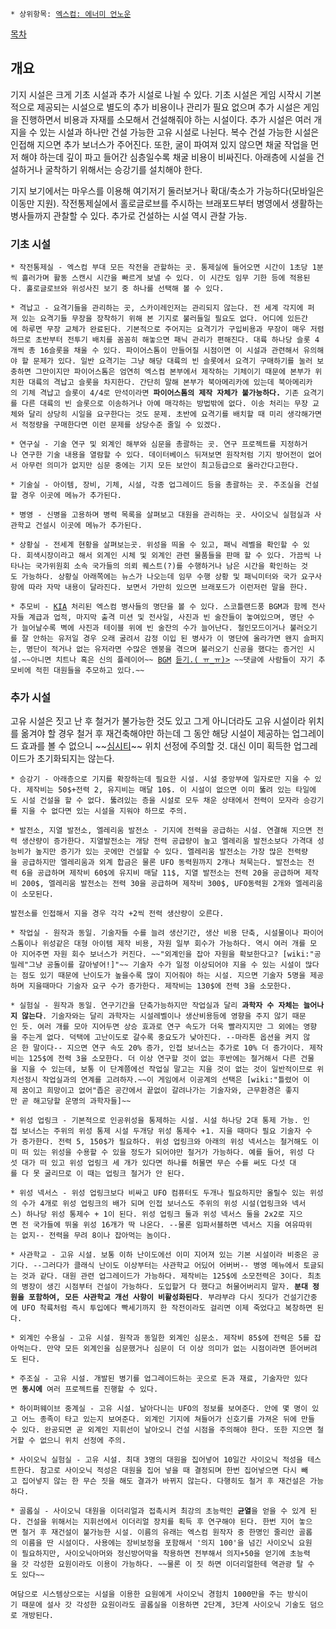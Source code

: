  * 상위항목: [[엑스컴: 에너미 언노운]]
[[목차]]

== 개요 ==
기지 시설은 크게 기초 시설과 추가 시설로 나뉠 수 있다. 기초 시설은 게임 시작시 기본적으로 제공되는 시설으로 별도의 추가 비용이나 관리가 필요 없으며 추가 시설은 게임을 진행하면서 비용과 자재를 소모해서 건설해줘야 하는 시설이다. 추가 시설은 여러 개 지을 수 있는 시설과 하나만 건설 가능한 고유 시설로 나뉜다. 복수 건설 가능한 시설은 인접해 지으면 추가 보너스가 주어진다. 또한, 굴이 파여져 있지 않으면 채굴 작업을 먼저 해야 하는데 깊이 파고 들어간 심층일수록 채굴 비용이 비싸진다. 아래층에 시설을 건설하거나 굴착하기 위해서는 승강기를 설치해야 한다.

기지 보기에서는 마우스를 이용해 여기저기 둘러보거나 확대/축소가 가능하다(모바일은 이동만 지원). 작전통제실에서 홀로글로브를 주시하는 브래포드부터 병영에서 생활하는 병사들까지 관찰할 수 있다. 추가로 건설하는 시설 역시 관찰 가능.

=== 기초 시설 ===
 * 작전통제실 - 엑스컴 부대 모든 작전을 관할하는 곳. 통제실에 들어오면 시간이 1초당 1분씩 흘러가며 활동 스캔시 시간을 빠르게 보낼 수 있다. 이 시간도 임무 기한 등에 적용된다. 홀로글로브와 위성사진 보기 중 하나를 선택해 볼 수 있다.

 * 격납고 - 요격기들을 관리하는 곳, 스카이레인저는 관리되지 않는다. 전 세계 각지에 퍼져 있는 요격기들 무장을 장착하기 위해 본 기지로 불러들일 필요도 없다. 어디에 있든간에 하루면 무장 교체가 완료된다. 기본적으로 주어지는 요격기가 구입비용과 무장이 매우 저렴하므로 초반부터 전투기 배치를 꼼꼼히 해놓으면 패닉 관리가 편해진다. 대륙 하나당 슬롯 4개씩 총 16슬롯을 채울 수 있다. 파이어스톰이 만들어질 시점이면 이 시설과 관련해서 유의해야 할 문제가 있다. 일반 요격기는 그냥 해당 대륙의 빈 슬롯에서 요격기 구매하기를 눌러 보충하면 그만이지만 파이어스톰은 엄연히 엑스컴 본부에서 제작하는 기체이기 때문에 본부가 위치한 대륙의 격납고 슬롯을 차지한다. 간단히 말해 본부가 북아메리카에 있는데 북아메리카의 기체 격납고 슬롯이 4/4로 만석이라면 '''파이어스톰의 제작 자체가 불가능하다.''' 기존 요격기를 다른 대륙의 빈 슬롯으로 이송하거나 아예 매각하는 방법밖에 없다. 이송 처리는 무장 교체와 달리 상당히 시일을 요구한다는 것도 문제. 초반에 요격기를 배치할 때 미리 생각해가면서 적정량을 구매한다면 이런 문제를 상당수준 줄일 수 있겠다.

 * 연구실 - 기술 연구 및 외계인 해부와 심문을 총괄하는 곳. 연구 프로젝트를 지정하거나 연구한 기술 내용을 열람할 수 있다. 데이터베이스 뒤져보면 원작처럼 기지 방어전이 없어서 아무런 의미가 없지만 심문 중에는 기지 모든 보안이 최고등급으로 올라간다고한다.

 * 기술실 - 아이템, 장비, 기체, 시설, 각종 업그레이드 등을 총괄하는 곳. 주조실을 건설할 경우 이곳에 메뉴가 추가된다.

 * 병영 - 신병을 고용하며 병력 목록을 살펴보고 대원을 관리하는 곳. 사이오닉 실험실과 사관학교 건설시 이곳에 메뉴가 추가된다.

 * 상황실 - 전세계 현황을 살펴보는곳. 위성을 띄울 수 있고, 패닉 레벨을 확인할 수 있다. 회색시장이라고 해서 외계인 시체 및 외계인 관련 물품들을 판매 할 수 있다. 가끔씩 나타나는 국가위원회 소속 국가들의 의뢰 퀘스트(?)를 수행하거나 남은 시간을 확인하는 것도 가능하다. 상황실 아래쪽에는 뉴스가 나오는데 임무 수행 상황 및 패닉미터와 국가 요구사항에 따라 자막 내용이 달라진다. 보면서 가만히 있으면 브래포드가 이런저런 말을 한다.

 * 추모비 - [[KIA]] 처리된 엑스컴 병사들의 명단을 볼 수 있다. 스코틀랜드풍 BGM과 함께 전사자들 계급과 업적, 마지막 출격 미션 및 전사일, 사진과 빈 술잔들이 놓여있으며, 명단 수가 늘어날수록 벽에 사진과 테이블 위에 빈 술잔의 수가 늘어난다. 철인모드이거나 불러오기를 잘 안하는 유저일 경우 오래 굴려서 감정 이입 된 병사가 이 명단에 올라가면 왠지 슬퍼지는, 명단이 적거나 없는 유저라면 수많은 멘붕을 겪으며 불러오기 신공을 했다는 증거인 시설.~~아니면 치트나 혹은 신의 플레이어~~ [[BGM]] [http://www.youtube.com/watch?v=1Vx_RdaFHeE 듣기.( ㅠ_ㅠ)>] ~~댓글에 사람들이 자기 추모비에 적힌 대원들을 추모하고 있다.~~

=== 추가 시설 ===
고유 시설은 짓고 난 후 철거가 불가능한 것도 있고 그게 아니더라도 고유 시설이라 위치를 옮겨야 할 경우 철거 후 재건축해야만 하는데 그 동안 해당 시설이 제공하는 업그레이드 효과를 볼 수 없으니 ~~[[심시티]]~~ 위치 선정에 주의할 것. 대신 이미 획득한 업그레이드가 초기화되지는 않는다.

 * 승강기 - 아래층으로 기지를 확장하는데 필요한 시설. 시설 중앙부에 일자로만 지을 수 있다. 제작비는 50$+전력 2, 유지비는 매달 10$. 이 시설이 없으면 이미 뚫려 있는 타일에도 시설 건설을 할 수 없다. 뚫려있는 층을 시설로 모두 채운 상태에서 전력이 모자라 승강기를 지을 수 없다면 있는 시설을 지워야 하므로 주의.

 * 발전소, 지열 발전소, 엘레리움 발전소 - 기지에 전력을 공급하는 시설. 연결해 지으면 전력 생산량이 증가한다. 지열발전소는 개당 전력 공급량이 높고 엘레리움 발전소보다 가격대 성능비가 높지만 증기가 있는 곳에만 건설할 수 있다. 엘레리움 발전소는 가장 많은 전력량을 공급하지만 엘레리움과 외계 합금은 물론 UFO 동력원까지 2개나 쳐묵는다. 발전소는 전력 6을 공급하며 제작비 60$에 유지비 매달 11$, 지열 발전소는 전력 20을 공급하며 제작비 200$, 엘레리움 발전소는 전력 30을 공급하며 제작비 300$, UFO동력원 2개와 엘레리움이 소모된다.

 발전소를 인접해서 지을 경우 각각 +2씩 전력 생산량이 오른다.

 * 작업실 - 원작과 동일. 기술자들 수를 늘려 생산기간, 생산 비용 단축, 시설물이나 파이어스톰이나 위성같은 대형 아이템 제작 비용, 자원 일부 회수가 가능하다. 역시 여러 개를 모아 지어주면 자원 회수 보너스가 커진다. ~~"외계인을 잡아 자원을 확보한다고? [wiki:"공밀레"그냥 공돌이를 갈아넣어!]"~~ 기술자 수가 일정 이상되어야 지을 수 있는 시설이 많다는 점도 있기 때문에 난이도가 높을수록 많이 지어줘야 하는 시설. 지으면 기술자 5명을 제공하며 지을때마다 기술자 요구 수가 증가한다. 제작비는 130$에 전력 3을 소모한다.

 * 실험실 - 원작과 동일. 연구기간을 단축가능하지만 작업실과 달리 '''과학자 수 자체는 늘어나지 않는다'''. 기술자와는 달리 과학자는 시설레벨이나 생산비용등에 영향을 주지 않기 때문인 듯. 여러 개를 모아 지어두면 상승 효과로 연구 속도가 더욱 빨라지지만 그 외에는 영향을 주는게 없다. 덕택에 고난이도로 갈수록 중요도가 낮아진다. --마라톤 옵션을 켜지 않은 한 말이다-- 지으면 연구 속도 20% 증가, 인접 보너스는 추가로 10% 더 증가이다. 제작비는 125$에 전력 3을 소모한다. 더 이상 연구할 것이 없는 후반에는 철거해서 다른 건물을 지을 수 있는데, 보통 이 단계쯤에선 작업실 말고는 지을 것이 없는 것이 일반적이므로 위치선정시 작업실과의 연계를 고려하자.~~이 게임에서 이공계의 선택은 [wiki:"틀렸어 이제 꿈이고 희망이고 없어"좁은 공간에서 끝없이 갈려나가는 기술자와, 근무환경은 좋지만 곧 해고당할 운명의 과학자들]~~ 

 * 위성 업링크 - 기본적으로 인공위성을 통제하는 시설. 시설 하나당 2대 통제 가능. 인접 보너스는 주위의 위성 통제 시설 두개당 위성 통제수 +1. 지을 때마다 필요 기술자 수가 증가한다. 전력 5, 150$가 필요하다. 위성 업링크와 아래의 위성 넥서스는 철거해도 이미 떠 있는 위성을 수용할 수 있을 정도가 되어야만 철거가 가능하다. 예를 들어, 위성 다섯 대가 떠 있고 위성 업링크 세 개가 있다면 하나를 허물면 무슨 수를 써도 다섯 대를 다 못 굴리므로 이 때는 업링크 철거가 안 된다.

 * 위성 넥서스 - 위성 업링크보다 비싸고 UFO 컴퓨터도 두개나 필요하지만 올릴수 있는 위성의 수가 4개로 위성 업링크의 배가 되며 인접 보너스도 주위의 위성 시설(업링크와 넥서스) 하나당 위성 통제수 + 1이 된다. 위성 업링크 둘과 위성 넥서스 둘을 2x2로 지으면 전 국가들에 뛰울 위성 16개가 딱 나온다. --물론 임파서블하면 넥서스 지을 여유따위는 없지-- 전력을 무려 8이나 잡아먹는 놈이다. 

 * 사관학교 - 고유 시설. 보통 이하 난이도에선 이미 지어져 있는 기본 시설이라 비중은 공기다. --그러다가 클래식 난이도 이상부터는 사관학교 어딨어 어버버-- 병영 메뉴에서 토글되는 것과 같다. 대원 관련 업그레이드가 가능하다. 제작비는 125$에 소모전력은 3이다. 최초의 병장이 생긴 시점부터 건설이 가능하다. 도입할거 다 했다고 허물어버리지 말자. '''분대 정원을 포함하여, 모든 사관학교 개선 사항이 비활성화된다'''. 부랴부랴 다시 짓다가 건설기간중에 UFO 착륙처럼 즉시 투입에다 빡세기까지 한 작전이라도 걸리면 이제 죽었다고 복창하면 된다.

 * 외계인 수용실 - 고유 시설. 원작과 동일한 외계인 심문소. 제작비 85$에 전력은 5를 잡아먹는다. 만약 모든 외계인을 심문했거나 심문이 더 이상 의미가 없는 시점이라면 뜯어버려도 된다.

 * 주조실 - 고유 시설. 개발된 병기를 업그레이드하는 곳으로 돈과 재료, 기술자만 있다면 '''동시에''' 여러 프로젝트를 진행할 수 있다.

 * 하이퍼웨이브 중계실 - 고유 시설. 날아다니는 UFO의 정보를 보여준다. 안에 몇 명이 있고 어느 종족이 타고 있는지 보여준다. 외계인 기지에 쳐들어가 신호기를 가져온 뒤에 만들수 있다. 완공되면 곧 외계인 지휘선이 날아오니 건설 시점을 주의해야 한다. 또한 지으면 철거할 수 없으니 위치 선정에 주의.

 * 사이오닉 실험실 - 고유 시설. 최대 3명의 대원을 집어넣어 10일간 사이오닉 적성을 테스트한다. 참고로 사이오닉 적성은 대원을 집어 넣을 때 결정되며 한번 집어넣으면 다시 빼고 집어넣지 않는 한 무슨 짓을 해도 결과가 바뀌지 않는다. 다행히도 철거 후 재건설은 가능하다.

 * 골롭실 - 사이오닉 대원을 이더리얼과 접촉시켜 최강의 초능력인 '''균열'''을 얻을 수 있게 된다. 건설을 위해서는 지휘선에서 이더리얼 장치를 획득 후 연구해야 된다. 한번 지어 놓으면 철거 후 재건설이 불가능한 시설. 이름의 유래는 엑스컴 원작자 중 한명인 줄리안 골롭의 이름을 딴 시설이다. 사용에는 장비보정을 포함해서 '의지 100'을 넘긴 사이오닉 요원이 필요하지만, 사이오닉아머와 정신방어막을 착용하면 전부해서 의지+50을 얻기에 초능력을 갓 각성한 요원이라도 이용이 가능하다. ~~물론 이 짓 하면 이더리얼한테 역관광 탈 수도 있다~~

 여담으로 시스템상으로는 시설을 이용한 요원에게 사이오닉 경험치 1000만을 주는 방식이기 때문에 설사 갓 각성한 요원이라도 골롭실을 이용하면 2단계, 3단계 사이오닉 기술도 덤으로 개방된다.
